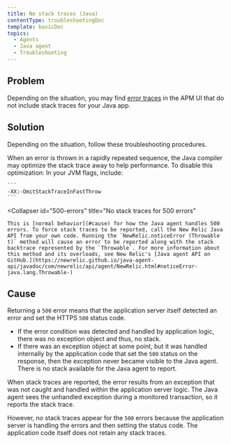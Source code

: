 ```yaml
---
title: No stack traces (Java)
contentType: troubleshootingDoc
template: basicDoc
topics:
  - Agents
  - Java agent
  - Troubleshooting
---
```


## Problem

Depending on the situation, you may find [error traces](/docs/apm/applications-menu/error-analytics/error-analytics-manage-error-traces) in the APM UI that do not include stack traces for your Java app.

## Solution

Depending on the situation, follow these troubleshooting procedures.

<CollapserGroup>
  <Collapser
    id="repeated-errors"
    title="No stack traces for rapidly repeated errors"
  >
    When an error is thrown in a rapidly repeated sequence, the Java compiler may optimize the stack trace away to help performance. To disable this optimization: In your JVM flags, include:

    ```
    -XX:-OmitStackTraceInFastThrow
    ```
  </Collapser>

  <Collapser
    id="500-errors"
    title="No stack traces for 500 errors"
  >
    This is [normal behavior](#cause) for how the Java agent handles 500 errors. To force stack traces to be reported, call the New Relic Java API from your own code. Running the `NewRelic.noticeError (Throwable t)` method will cause an error to be reported along with the stack backtrace represented by the `Throwable`. For more information about this method and its overloads, see New Relic's [Java agent API on GitHub.](https://newrelic.github.io/java-agent-api/javadoc/com/newrelic/api/agent/NewRelic.html#noticeError-java.lang.Throwable-)
  </Collapser>
</CollapserGroup>

## Cause

Returning a `500` error means that the application server itself detected an error and set the HTTPS `500` status code.

* If the error condition was detected and handled by application logic, there was no exception object and thus, no stack.
* If there was an exception object at some point, but it was handled internally by the application code that set the `500` status on the response, then the exception never became visible to the Java agent. There is no stack available for the Java agent to report.

When stack traces are reported, the error results from an exception that was not caught and handled within the application server logic. The Java agent sees the unhandled exception during a monitored transaction, so it reports the stack trace.

However, no stack traces appear for the `500` errors because the application server is handling the errors and then setting the status code. The application code itself does not retain any stack traces.
